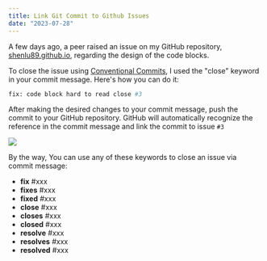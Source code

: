 ```yaml
---
title: Link Git Commit to Github Issues
date: "2023-07-28"
---
```


A few days ago, a peer raised an issue on my GitHub repository,
[shenlu89.github.io](https://github.com/shenlu89/shenlu89.github.io),
regarding the design of the code blocks.

To close the issue using [Conventional Commits](https://kapeli.com/cheat_sheets/Conventional_Commits.docset/Contents/Resources/Documents/index), I used the "close" keyword in your commit message. Here's how you can do it:

```sh
fix: code block hard to read close #3
```

After making the desired changes to your commit message, push the commit to your GitHub repository.
GitHub will automatically recognize the reference in the commit message and link the commit to issue `#3`

![](/images/content/link-git-commit-to-github-issues/link-git-commit-to-github-issues.png)

By the way, You can use any of these keywords to close an issue via commit message:

- **fix** #xxx
- **fixes** #xxx
- **fixed** #xxx
- **close** #xxx
- **closes** #xxx
- **closed** #xxx
- **resolve** #xxx
- **resolves** #xxx
- **resolved** #xxx
